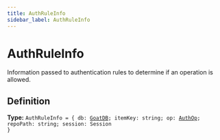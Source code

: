 ```yaml
---
title: AuthRuleInfo
sidebar_label: AuthRuleInfo
---
```


# AuthRuleInfo

Information passed to authentication rules to determine if an operation
is allowed.

## Definition

**Type:** <code>AuthRuleInfo = &#123; db: [GoatDB](/api/classes/goatdb); itemKey: string; op: [AuthOp](/api/types/authop); repoPath: string; session: Session &#125;</code>

